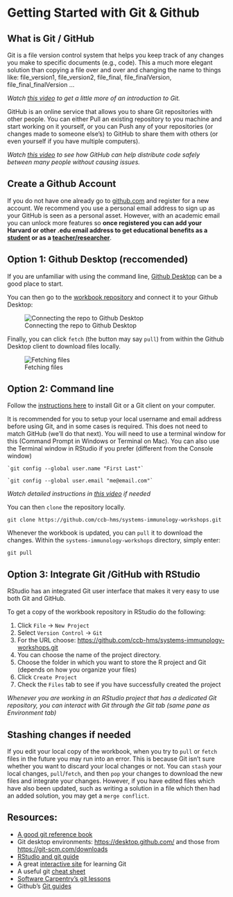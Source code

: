 
# Getting Started with Git & Github

## What is Git / GitHub

Git is a file version control system that helps you keep track of any changes you make to specific documents (e.g., code). This a much more elegant solution than copying a file over and over and changing the name to things like: file_version1, file_version2, file_final, file_finalVersion, file_final_finalVersion …

*Watch [this video](https://www.youtube.com/watch?v=2ReR1YJrNOM) to get a little more of an introduction to Git.*

GitHub is an online service that allows you to share Git repositories with other people. You can either Pull an existing repository to you machine and start working on it yourself, or you can Push any of your repositories (or changes made to someone else’s) to GitHub to share them with others (or even yourself if you have multiple computers).

*Watch [this video](https://www.youtube.com/watch?v=w3jLJU7DT5E) to see how GitHub can help distribute code safely between many people without causing issues.*

## Create a Github Account

If you do not have one already go to [github.com](github.com) and register for a new account. We recommend you use a personal email address to sign up as your GitHub is seen as a personal asset. However, with an academic email you can unlock more features so **once registered you can add your Harvard or other .edu email address to get educational benefits as a [student](https://education.github.com/discount_requests/student_application) or as a [teacher/researcher](https://education.github.com/discount_requests/teacher_application)**.


## Option 1: Github Desktop (reccomended)

If you are unfamiliar with using the command line, [Github Desktop](https://desktop.github.com/) can be a good place to start. 

You can then go to the [workbook repository](https://github.com/ccb-hms/systems-immunology-workshops) and connect it to your Github Desktop:

![Connecting the repo to Github Desktop](../img/github_1.png)

Finally, you can click `fetch` (the button may say `pull`) from within the Github Desktop client to download files locally.

![Fetching files](../img/github_2.png)

## Option 2: Command line

Follow the [instructions here](https://github.com/git-guides/install-git) to install Git or a Git client on your computer.

It is recommended for you to setup your local username and email address before using Git, and in some cases is required. This does not need to match GitHub (we’ll do that next). You will need to use a terminal window for this (Command Prompt in Windows or Terminal on Mac). You can also use the Terminal window in RStudio if you prefer (different from the Console window)

    `git config --global user.name "First Last"`
    
    `git config --global user.email "me@email.com"`

*Watch detailed instructions in [this video](https://www.youtube.com/watch?v=yDntCIs-IJM) if needed*

You can then `clone` the repository locally. 

`git clone https://github.com/ccb-hms/systems-immunology-workshops.git`

Whenever the workbook is updated, you can `pull` it to download the changes. Within the `systems-immunology-workshops` directory, simply enter:

`git pull`

## Option 3: Integrate Git /GitHub with RStudio

RStudio has an integrated Git user interface that makes it very easy to use both Git and GitHub.

To get a copy of the workbook repository in RStudio do the following:

1. Click `File` → `New Project`
2. Select `Version Control` → `Git`
3. For the URL choose: <https://github.com/ccb-hms/systems-immunology-workshops.git>
4. You can choose the name of the project directory.
5. Choose the folder in which you want to store the R project and Git (depends on how you organize your files)
6. Click `Create Project`
7. Check the `Files` tab to see if you have successfully created the project

*Whenever you are working in an RStudio project that has a dedicated Git repository, you can interact with Git through the Git tab (same pane as Environment tab)*

## Stashing changes if needed

If you edit your local copy of the workbook, when you try to `pull` or `fetch` files in the future you may run into an error. 
This is because Git isn't sure whether you want to discard your local changes or not. 
You can `stash` your local changes, `pull`/`fetch`, and then `pop` your changes to download the new files and integrate your changes. 
However, if you have edited files which have also been updated, such as writing a solution in a file which then had an added solution, you may get a `merge conflict`.                                                                                                                                                                                                                                                                                                                                                                                                                                                                

## Resources:

 - [A good git reference book](https://git-scm.com/book/en/v2)
 - Git desktop environments:  <https://desktop.github.com/> and those from <https://git-scm.com/downloads> 
 - [RStudio and git guide](http://www.r-bloggers.com/rstudio-and-github/) 
 - A great [interactive site](https://learngitbranching.js.org/) for learning Git 
 - A useful git [cheat sheet](http://rogerdudler.github.io/git-guide/files/git_cheat_sheet.pdf) 
 - [Software Carpentry's git lessons](http://swcarpentry.github.io/git-novice/) 
 - Github's [Git guides](https://github.com/git-guides)
